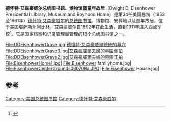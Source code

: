{{Infobox presidential library
| name = 德怀特·艾森豪威尔总统图书馆、博物馆暨童年故居
| logo = Official logo of the Dwight D. Eisenhower Presidential Library.svg
| logosize = 120px
| image = Eisenhower library.jpg
| imagesize= 250px
| map_type=USA Kansas#USA
| latitude=38.91222
| longitude=-97.2075
| location={{Coord|38|54|44|N|97|12|39|W|format=dms|display=inline,title|name=Eisenhower Library|type:landmark_region:US-KS}}美国堪萨斯州[[阿比林_(堪萨斯州)|阿比林]]
| map_size=300
| named_for =[[德怀特·艾森豪威尔|德怀特·艾森豪威尔]]
| manager =[[国家档案和记录管理局|国家档案和记录管理局]]
| website =[http://www.eisenhower.archives.gov Eisenhower Library, Museum and Boyhood Home]
}}
'''德怀特·艾森豪威尔总统图书馆、博物馆暨童年故居'''（Dwight D. Eisenhower Presidential Library, Museum and Boyhood Home）是第34任美国总统（1953至1961年）[[德怀特·艾森豪威尔|德怀特·艾森豪威尔]]的[[总统图书馆|总统图书馆]]、博物馆、安葬地以及童年故居，位于美国堪萨斯州[[阿比林_(堪萨斯州)|阿比林]]。艾森豪威尔自1892年在此生活，直到1911年进入[[西点军校|西点军校]]<ref>{{cite web|title=The Eisenhower Presidential Library & Museum|url=http://www.kansastravel.org/eisenhower.htm|website=Kansas Travel, Tourism and Restaurants|publisher=Keith Stokes|accessdate=7 October 2014|archive-date=2021-12-22|archive-url=https://web.archive.org/web/20211222122315/http://kansastravel.org/eisenhower.htm|dead-url=no}}</ref>。它是[[国家档案和记录管理局|国家档案和记录管理局]]管理的13个总统图书馆之一。

<gallery>
File:DDEisenhowerGrave.jpg|德懷特·艾森豪威爾總統的墓穴
File:DDEisenhowerGrave3.jpg|艾森豪威爾夫婦的墓園側拍
File:DDEisenhowerGrave2.jpg|艾森豪威爾夫婦的墓園正拍
File:EisenhowerHome1.jpg|
File:Eisenhower familyhome.jpg|
File:EisenhowerCenterGrounds060708a.JPG|
File:Eisenhower House.jpg|
</gallery>

==参考==
{{Reflist}}
[[Category:美国总统图书馆|Category:美国总统图书馆]]
[[Category:德怀特·艾森豪威尔|Category:德怀特·艾森豪威尔]]